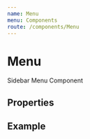 ```yaml
---
name: Menu
menu: Components
route: /components/Menu
---
```




# Menu

Sidebar Menu Component

## Properties

<PropsTable of={Menu} />

## Example

<Playground>
    <Menu name="exampleMenu" show={true} main={true} items={[
                                {
                                    name: 'Getting Started',
                                    featherIcon: 'clipboard',
                                    href: 'getting-started.html'
                                },
                                {
                                    name: 'Components',
                                    featherIcon: 'book-open',
                                    href: 'sidebarComponents',
                                    children: [
                                        {
                                            name: 'Alerts',
                                            href: 'components.html#alerts'
                                        },
                                        {
                                            name: 'Avatars',
                                            href: 'components.html#avatars'
                                        },
                                        {
                                            name: 'Badges',
                                            href: 'components.html#badges'
                                        }
                                    ]
                                }
    ]} />
</Playground>